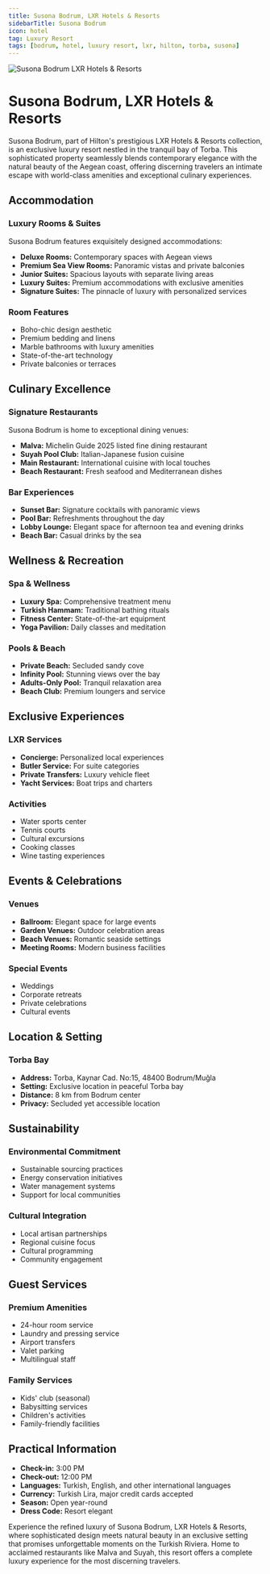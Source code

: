 ```yaml
---
title: Susona Bodrum, LXR Hotels & Resorts
sidebarTitle: Susona Bodrum
icon: hotel
tag: Luxury Resort
tags: [bodrum, hotel, luxury resort, lxr, hilton, torba, susona]
---
```


<img src="https://res.cloudinary.com/djzzikcey/image/upload/v1752962063/bodrum-transfer/susona-bodrum.webp" alt="Susona Bodrum LXR Hotels & Resorts" className="rounded-lg mb-8" />

# Susona Bodrum, LXR Hotels & Resorts

Susona Bodrum, part of Hilton's prestigious LXR Hotels & Resorts collection, is an exclusive luxury resort nestled in the tranquil bay of Torba. This sophisticated property seamlessly blends contemporary elegance with the natural beauty of the Aegean coast, offering discerning travelers an intimate escape with world-class amenities and exceptional culinary experiences.

## Accommodation

### Luxury Rooms & Suites
Susona Bodrum features exquisitely designed accommodations:
- **Deluxe Rooms:** Contemporary spaces with Aegean views
- **Premium Sea View Rooms:** Panoramic vistas and private balconies
- **Junior Suites:** Spacious layouts with separate living areas
- **Luxury Suites:** Premium accommodations with exclusive amenities
- **Signature Suites:** The pinnacle of luxury with personalized services

### Room Features
- Boho-chic design aesthetic
- Premium bedding and linens
- Marble bathrooms with luxury amenities
- State-of-the-art technology
- Private balconies or terraces

## Culinary Excellence

### Signature Restaurants
Susona Bodrum is home to exceptional dining venues:
- **Malva:** Michelin Guide 2025 listed fine dining restaurant
- **Suyah Pool Club:** Italian-Japanese fusion cuisine
- **Main Restaurant:** International cuisine with local touches
- **Beach Restaurant:** Fresh seafood and Mediterranean dishes

### Bar Experiences
- **Sunset Bar:** Signature cocktails with panoramic views
- **Pool Bar:** Refreshments throughout the day
- **Lobby Lounge:** Elegant space for afternoon tea and evening drinks
- **Beach Bar:** Casual drinks by the sea

## Wellness & Recreation

### Spa & Wellness
- **Luxury Spa:** Comprehensive treatment menu
- **Turkish Hammam:** Traditional bathing rituals
- **Fitness Center:** State-of-the-art equipment
- **Yoga Pavilion:** Daily classes and meditation

### Pools & Beach
- **Private Beach:** Secluded sandy cove
- **Infinity Pool:** Stunning views over the bay
- **Adults-Only Pool:** Tranquil relaxation area
- **Beach Club:** Premium loungers and service

## Exclusive Experiences

### LXR Services
- **Concierge:** Personalized local experiences
- **Butler Service:** For suite categories
- **Private Transfers:** Luxury vehicle fleet
- **Yacht Services:** Boat trips and charters

### Activities
- Water sports center
- Tennis courts
- Cultural excursions
- Cooking classes
- Wine tasting experiences

## Events & Celebrations

### Venues
- **Ballroom:** Elegant space for large events
- **Garden Venues:** Outdoor celebration areas
- **Beach Venues:** Romantic seaside settings
- **Meeting Rooms:** Modern business facilities

### Special Events
- Weddings
- Corporate retreats
- Private celebrations
- Cultural events

## Location & Setting

### Torba Bay
- **Address:** Torba, Kaynar Cad. No:15, 48400 Bodrum/Muğla
- **Setting:** Exclusive location in peaceful Torba bay
- **Distance:** 8 km from Bodrum center
- **Privacy:** Secluded yet accessible location

## Sustainability

### Environmental Commitment
- Sustainable sourcing practices
- Energy conservation initiatives
- Water management systems
- Support for local communities

### Cultural Integration
- Local artisan partnerships
- Regional cuisine focus
- Cultural programming
- Community engagement

## Guest Services

### Premium Amenities
- 24-hour room service
- Laundry and pressing service
- Airport transfers
- Valet parking
- Multilingual staff

### Family Services
- Kids' club (seasonal)
- Babysitting services
- Children's activities
- Family-friendly facilities

## Practical Information

- **Check-in:** 3:00 PM
- **Check-out:** 12:00 PM
- **Languages:** Turkish, English, and other international languages
- **Currency:** Turkish Lira, major credit cards accepted
- **Season:** Open year-round
- **Dress Code:** Resort elegant

Experience the refined luxury of Susona Bodrum, LXR Hotels & Resorts, where sophisticated design meets natural beauty in an exclusive setting that promises unforgettable moments on the Turkish Riviera. Home to acclaimed restaurants like Malva and Suyah, this resort offers a complete luxury experience for the most discerning travelers.